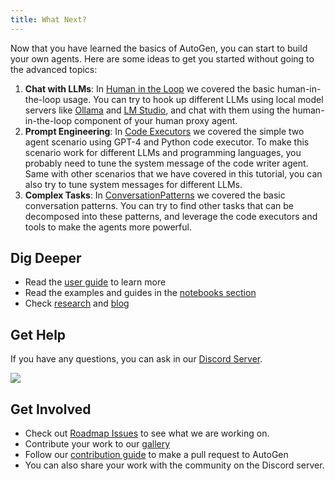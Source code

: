```yaml
---
title: What Next?
---
```


Now that you have learned the basics of AutoGen, you can start to build your own
agents. Here are some ideas to get you started without going to the advanced
topics:

1.  **Chat with LLMs**: In [Human in the Loop](./human-in-the-loop) we covered
    the basic human-in-the-loop usage. You can try to hook up different LLMs
    using local model servers like
    [Ollama](https://github.com/ollama/ollama)
    and [LM Studio](https://lmstudio.ai/), and
    chat with them using the human-in-the-loop component of your human proxy
    agent.
2.  **Prompt Engineering**: In [Code Executors](./code-executors) we
    covered the simple two agent scenario using GPT-4 and Python code executor.
    To make this scenario work for different LLMs and programming languages, you
    probably need to tune the system message of the code writer agent. Same with
    other scenarios that we have covered in this tutorial, you can also try to
    tune system messages for different LLMs.
3.  **Complex Tasks**: In [ConversationPatterns](./conversation-patterns)
    we covered the basic conversation patterns. You can try to find other tasks
    that can be decomposed into these patterns, and leverage the code executors
    and tools
    to make the agents more powerful.

## Dig Deeper

- Read the [user guide](/docs/topics) to learn more
- Read the examples and guides in the [notebooks section](/notebooks)
- Check [research](/docs/Research) and [blog](/blog)

## Get Help

If you have any questions, you can ask in
our [Discord Server](https://discord.gg/pAbnFJrkgZ).

[![](https://img.shields.io/discord/1153072414184452236?logo=discord&style=flat.png)](https://discord.gg/pAbnFJrkgZ)

## Get Involved

- Check out [Roadmap Issues](https://ag2ai.com/roadmap) to see what we are working on.
- Contribute your work to our [gallery](/docs/Gallery)
- Follow our [contribution guide](/docs/contributor-guide/contributing) to make a pull request to AutoGen
- You can also share your work with the community on the Discord server.
